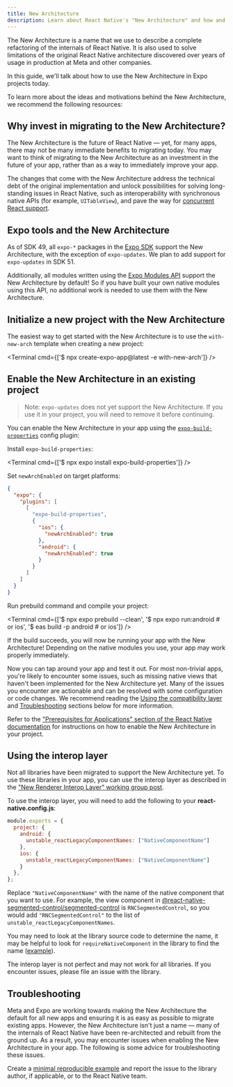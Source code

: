 ```yaml
---
title: New Architecture
description: Learn about React Native's "New Architecture" and how and why to migrate to it.
---
```



The New Architecture is a name that we use to describe a complete refactoring of the internals of React Native. It is also used to solve limitations of the original React Native architecture discovered over years of usage in production at Meta and other companies.

In this guide, we'll talk about how to use the New Architecture in Expo projects today.

To learn more about the ideas and motivations behind the New Architecture, we recommend the following resources:

<BoxLink
  title="Introduction to the New Architecture"
  description="A starting point for exploring the various topics related to the New Architecture."
  href="https://reactnative.dev/docs/the-new-architecture/landing-page"
  Icon={BookOpen02Icon}
/>

<BoxLink
  title="Why a New Architecture"
  description="A high level overview of the motivations behind the New Architecture."
  href="https://reactnative.dev/docs/the-new-architecture/why"
  Icon={BookOpen02Icon}
/>

## Why invest in migrating to the New Architecture?

The New Architecture is the future of React Native &mdash; yet, for many apps, there may not be many immediate benefits to migrating today. You may want to think of migrating to the New Architecture as an investment in the future of your app, rather than as a way to immediately improve your app.

The changes that come with the New Architecture address the technical debt of the original implementation and unlock possibilities for solving long-standing issues in React Native, such as interoperability with synchronous native APIs (for example, `UITableView`), and pave the way for [concurrent React support](https://react.dev/blog/2022/03/29/react-v18#what-is-concurrent-react).

## Expo tools and the New Architecture

As of SDK 49, all `expo-*` packages in the [Expo SDK](/versions/latest/) support the New Architecture, with the exception of `expo-updates`. We plan to add support for `expo-updates` in SDK 51.

Additionally, all modules written using the [Expo Modules API](/modules/overview/) support the New Architecture by default! So if you have built your own native modules using this API, no additional work is needed to use them with the New Architecture.

## Initialize a new project with the New Architecture

The easiest way to get started with the New Architecture is to use the `with-new-arch` template when creating a new project:

<Terminal cmd={['$ npx create-expo-app@latest -e with-new-arch']} />

## Enable the New Architecture in an existing project

> Note: `expo-updates` does not yet support the New Architecture. If you use it in your project, you will need to remove it before continuing.

You can enable the New Architecture in your app using the [`expo-build-properties`](/versions/latest/sdk/build-properties/) config plugin:

<Step label="1">

Install `expo-build-properties`:

<Terminal cmd={['$ npx expo install expo-build-properties']} />

</Step>

<Step label="2">

Set `newArchEnabled` on target platforms:

```json
{
  "expo": {
    "plugins": [
      [
        "expo-build-properties",
        {
          "ios": {
            "newArchEnabled": true
          },
          "android": {
            "newArchEnabled": true
          }
        }
      ]
    ]
  }
}
```

</Step>

<Step label="3">

Run prebuild command and compile your project:

<Terminal cmd={['$ npx expo prebuild --clean', '$ npx expo run:android # or ios', '$ eas build -p android # or ios']} />

</Step>

If the build succeeds, you will now be running your app with the New Architecture! Depending on the native modules you use, your app may work properly immediately.

Now you can tap around your app and test it out. For most non-trivial apps, you're likely to encounter some issues, such as missing native views that haven't been implemented for the New Architecture yet. Many of the issues you encounter are actionable and can be resolved with some configuration or code changes. We recommend reading the [Using the compatibility layer](#using-the-compatibility-layer) and [Troubleshooting](#troubleshooting) sections below for more information.

<Collapsible summary="Are you enabling the New Architecture in a bare React Native app?">

Refer to the ["Prerequisites for Applications" section of the React Native documentation](https://reactnative.dev/docs/new-architecture-app-intro) for instructions on how to enable the New Architecture in your project.

</Collapsible>

## Using the interop layer

Not all libraries have been migrated to support the New Architecture yet. To use these libraries in your app, you can use the interop layer as described in the ["New Renderer Interop Layer" working group post](https://github.com/reactwg/react-native-new-architecture/discussions/135).

To use the interop layer, you will need to add the following to your **react-native.config.js**:

```js
module.exports = {
  project: {
    android: {
      unstable_reactLegacyComponentNames: ["NativeComponentName"]
    },
    ios: {
      unstable_reactLegacyComponentNames: ["NativeComponentName"]
    }
  },
};
```

Replace `"NativeComponentName"` with the name of the native component that you want to use. For example, the view component in [@react-native-segmented-control/segmented-control](https://github.com/react-native-segmented-control/segmented-control) is `RNCSegmentedControl`, so you would add `"RNCSegmentedControl"` to the list of `unstable_reactLegacyComponentNames`.

You may need to look at the library source code to determine the name, it may be helpful to look for `requireNativeComponent` in the library to find the name ([example](https://github.com/react-native-segmented-control/segmented-control/blob/ca72237642499d9b06edd0d2adefb6bba7eaaea3/js/RNCSegmentedControlNativeComponent.js#L17-L19)).

The interop layer is not perfect and may not work for all libraries. If you encounter issues, please file an issue with the library.

## Troubleshooting

Meta and Expo are working towards making the New Architecture the default for all new apps and ensuring it is as easy as possible to migrate existing apps. However, the New Architecture isn't just a name &mdash; many of the internals of React Native have been re-architected and rebuilt from the ground up. As a result, you may encounter issues when enabling the New Architecture in your app. The following is some advice for troubleshooting these issues.

<Collapsible summary="My build failed after enabling the New Architecture">

Create a [minimal reproducible example](https://stackoverflow.com/help/minimal-reproducible-example) and report the issue to the library author, if applicable, or to the React Native team.

</Collapsible>